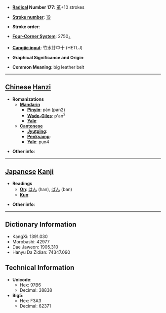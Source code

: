 * '''[[Wiktionary:Chinese radical index| Radical]] Number 177''': [[Wiktionary:Chinese radical index 革|革]]+10 strokes

* '''[[Wiktionary:Chinese total strokes index|Stroke number]]''': [[Wiktionary:Chinese total strokes index 19|19]]

* '''Stroke order''': 

* '''[[Wiktionary:Chinese four corner index|Four-Corner System]]''': 2750<sub>4</sub>

* '''[[Wiktionary:Chinese Cangjie index|Cangjie input]]''': 竹水廿中十 (HETLJ)

* '''Graphical Significance and Origin''': 

* '''Common Meaning''': big leather belt

----

== [[Chinese]] [[Hanzi]] ==

* '''Romanizations'''
** '''[[Mandarin]]'''
*** '''[[Pinyin]]''': pán (pan2)
*** '''[[Wade-Giles]]''': p'an<sup>2</sup>
*** '''[[Yale]]''': 
** '''[[Cantonese]]'''
*** '''[[Jyutping]]''':
*** '''[[Penkyamp]]''': 
*** '''[[Yale]]''': pun4

* '''Other info''': 

----

== [[Japanese]] [[Kanji]] ==

* '''Readings'''
** '''[[On]]''': [[はん]] (han), [[ばん]] (ban)
** '''[[Kun]]''': 

* '''Other info''':  

----

== Dictionary Information ==

* KangXi: 1391.030
* Morobashi: 42977
* Dae Jaweon: 1905.310
* Hanyu Da Zidian: 74347.090

== Technical Information ==

* '''Unicode''':
** Hex: 97B6
** Decimal: 38838
* '''Big5''':
** Hex: F3A3
** Decimal: 62371